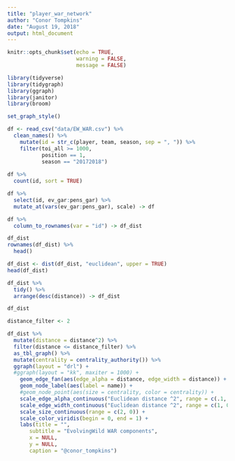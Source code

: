 ```yaml
---
title: "player_war_network"
author: "Conor Tompkins"
date: "August 19, 2018"
output: html_document
---
```


```r
knitr::opts_chunk$set(echo = TRUE,
                      warning = FALSE,
                      message = FALSE)
```

```r
library(tidyverse)
library(tidygraph)
library(ggraph)
library(janitor)
library(broom)

set_graph_style()
```

```r
df <- read_csv("data/EW_WAR.csv") %>% 
  clean_names() %>% 
    mutate(id = str_c(player, team, season, sep = ", ")) %>% 
    filter(toi_all >= 1000,
           position == 1,
           season == "20172018")
  
df %>% 
  count(id, sort = TRUE)
```

```r
df %>% 
  select(id, ev_gar:pens_gar) %>%
  mutate_at(vars(ev_gar:pens_gar), scale) -> df
```

```r
df %>% 
  column_to_rownames(var = "id") -> df_dist

df_dist
rownames(df_dist) %>% 
  head()

df_dist <- dist(df_dist, "euclidean", upper = TRUE)
head(df_dist)

df_dist %>% 
  tidy() %>% 
  arrange(desc(distance)) -> df_dist

df_dist
```

```r
distance_filter <- 2

df_dist %>% 
  mutate(distance = distance^2) %>% 
  filter(distance <= distance_filter) %>%
  as_tbl_graph() %>% 
  mutate(centrality = centrality_authority()) %>% 
  ggraph(layout = "drl") +
  #ggraph(layout = "kk", maxiter = 1000) +
    geom_edge_fan(aes(edge_alpha = distance, edge_width = distance)) + 
    geom_node_label(aes(label = name)) +
    #geom_node_point(aes(size = centrality, color = centrality)) +
    scale_edge_alpha_continuous("Euclidean distance ^2", range = c(.1, 0)) +
    scale_edge_width_continuous("Euclidean distance ^2", range = c(1, 0)) +
    scale_size_continuous(range = c(2, 0)) +
    scale_color_viridis(begin = 0, end = 1) +
    labs(title = "",
       subtitle = "EvolvingWild WAR components",
       x = NULL,
       y = NULL,
       caption = "@conor_tompkins")
```